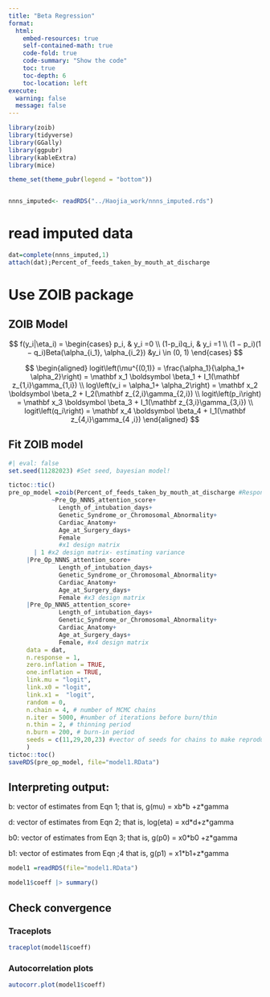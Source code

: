 ```yaml
---
title: "Beta Regression"
format:
  html:
    embed-resources: true
    self-contained-math: true
    code-fold: true
    code-summary: "Show the code"
    toc: true
    toc-depth: 6
    toc-location: left
execute:
  warning: false
  message: false
---
```


```r
library(zoib)
library(tidyverse)
library(GGally)
library(ggpubr)
library(kableExtra)
library(mice)

theme_set(theme_pubr(legend = "bottom"))


nnns_imputed<- readRDS("../Haojia_work/nnns_imputed.rds")


```

# read imputed data
```r

dat=complete(nnns_imputed,1)
attach(dat);Percent_of_feeds_taken_by_mouth_at_discharge

```



# Use ZOIB package

## ZOIB Model

$$
f(y_i|\eta_i) = \begin{cases}
p_i, & y_i =0 \\
(1-p_i)q_i, & y_i =1 \\
(1 − p_i)(1 − q_i)Beta(\alpha_{i_1}, \alpha_{i_2}) &y_i \in (0, 1)
\end{cases}
$$

$$
\begin{aligned}
logit\left(\mu^{(0,1)} = \frac{\alpha_1}{\alpha_1+ \alpha_2}\right) = \mathbf x_1 \boldsymbol \beta_1 + I_1(\mathbf z_{1,i}\gamma_{1,i}) \\
log\left(v_i = \alpha_1+ \alpha_2\right) = \mathbf x_2 \boldsymbol \beta_2 + I_2(\mathbf z_{2,i}\gamma_{2,i}) \\
logit\left(p_i\right) = \mathbf x_3 \boldsymbol \beta_3 + I_1(\mathbf z_{3,i}\gamma_{3,i}) \\
logit\left(q_i\right) = \mathbf x_4 \boldsymbol \beta_4 + I_1(\mathbf z_{4,i}\gamma_{4 ,i})
\end{aligned}
$$

## Fit ZOIB model
```r
#| eval: false
set.seed(11282023) #Set seed, bayesian model!

tictoc::tic()
pre_op_model =zoib(Percent_of_feeds_taken_by_mouth_at_discharge #Response
            ~Pre_Op_NNNS_attention_score+
              Length_of_intubation_days+
              Genetic_Syndrome_or_Chromosomal_Abnormality+
              Cardiac_Anatomy+
              Age_at_Surgery_days+
              Female
              #x1 design matrix
       | 1 #x2 design matrix- estimating variance
     |Pre_Op_NNNS_attention_score+
              Length_of_intubation_days+
              Genetic_Syndrome_or_Chromosomal_Abnormality+
              Cardiac_Anatomy+
              Age_at_Surgery_days+
              Female #x3 design matrix
     |Pre_Op_NNNS_attention_score+
              Length_of_intubation_days+
              Genetic_Syndrome_or_Chromosomal_Abnormality+
              Cardiac_Anatomy+
              Age_at_Surgery_days+
              Female, #x4 design matrix
     data = dat,
     n.response = 1,
     zero.inflation = TRUE,
     one.inflation = TRUE,
     link.mu = "logit",
     link.x0 = "logit",
     link.x1 =  "logit",
     random = 0,
     n.chain = 4, # number of MCMC chains
     n.iter = 5000, #number of iterations before burn/thin
     n.thin = 2, # thinning period
     n.burn = 200, # burn-in period 
     seeds = c(11,29,20,23) #vector of seeds for chains to make reproducable
     )
tictoc::toc()
saveRDS(pre_op_model, file="model1.RData")
```


## Interpreting output:

b: vector of estimates from Eqn 1; that is, g(mu) = xb\*b +z\*gamma

d: vector of estimates from Eqn 2; that is, log(eta) = xd\*d+z\*gamma

b0: vector of estimates from Eqn 3; that is, g(p0) = x0\*b0 +z\*gamma

b1: vector of estimates from Eqn ;4 that is, g(p1) = x1\*b1+z\*gamma

```r
model1 =readRDS(file="model1.RData")

model1$coeff |> summary()
```

## Check convergence

### Traceplots
```r
traceplot(model1$coeff)
```

### Autocorrelation plots
```r
autocorr.plot(model1$coeff)
```

